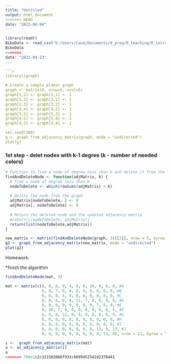 ```yaml
---
title: "Untitled"
output: html_document
<<<<<<< HEAD
date: "2023-06-04"
---
```


```r
library(readr)
BikeData <- read_csv("D:/Users/Саня/Documents/0_prog/0_teaching/R_introduction/5/BikeData.csv")
BikeData
=======
date: "2023-04-23"
---

```r
library(igraph)

# Create a sample planar graph
graph <- matrix(0, nrow=5, ncol=5)
graph[1,2] <- graph[2,1] <- 1
graph[1,3] <- graph[3,1] <- 1
graph[2,3] <- graph[3,2] <- 1
graph[2,4] <- graph[4,2] <- 1
graph[3,5] <- graph[5,3] <- 1
graph[4,5] <- graph[5,4] <- 1
graph[4,3] <- graph[3,4] <- 1

set.seed(300)
g <- graph_from_adjacency_matrix(graph, mode = "undirected")
plot(g)
```

### 1st step - delet nodes with k-1 degree (k - number of needed colors)

```r
# Function to find a node of degree less than k and delete it from the graph
findAndDeleteNode <- function(adjMatrix, k) {
  # Find a node of degree less than k
  nodeToDelete <- which(rowSums(adjMatrix) < k)
  
  # Delete the node from the graph
  adjMatrix[nodeToDelete, ] <- 0
  adjMatrix[, nodeToDelete] <- 0
  
  # Return the deleted node and the updated adjacency matrix
  #return(c(nodeToDelete, adjMatrix))
  return(list(nodeToDelete,adjMatrix))
}
```


```r
new_matrix <- matrix(findAndDeleteNode(graph, 3)[[2]], nrow = 5, byrow = TRUE)
g2 <- graph_from_adjacency_matrix(new_matrix, mode = "undirected")
plot(g2)
```
Homework:

*finish the algorithm
```r
findAndDeleteNode(mat, 3)
```

```r
mat <- matrix(c(0, 8, 0, 0, 4, 0, 0, 10, 0, 0, 0, #A
                0, 0, 7, 0, 4, 0, 0, 0, 0, 0, 0, #B
                0, 0, 0, 4, 0, 0, 0, 0, 0, 0, 0, #C
                0, 0, 0, 0, 0, 11, 7, 0, 0, 0, 0, #D
                0, 0, 0, 0, 0, 0, 0, 0, 7, 0, 0, #E
                0, 10, 7, 8, 0, 0, 0, 0, 0, 8, 5, #F
                0, 0, 0, 12, 0, 4, 0, 0, 0, 0, 9, #G
                0, 0, 0, 0, 8, 0, 0, 0, 0, 0, 0, #H
                0, 0, 0, 0, 0, 0, 0, 6, 0, 8, 0, #I
                0, 0, 0, 0, 0, 8, 0, 0, 12, 0, 13, #J
                0, 0, 0, 0, 0, 0, 0, 0, 0, 13, 0), nrow = 11, byrow = TRUE) #K

i <-  graph_from_adjacency_matrix(mat)
a <- as_adjacency_matrix(i)
a
>>>>>>> 708e1c2c322102068f932c6699452542d2370441
```

